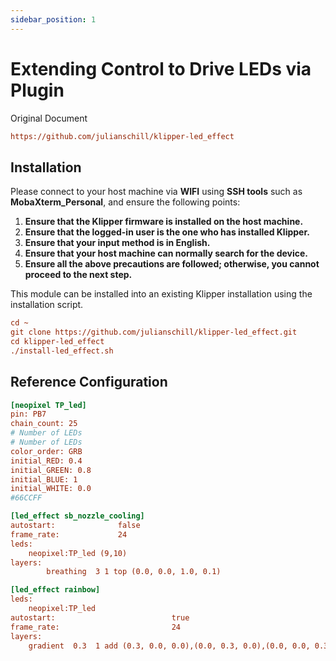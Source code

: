 ```yaml
---
sidebar_position: 1
---
```


# Extending Control to Drive LEDs via Plugin

Original Document

```cfg
https://github.com/julianschill/klipper-led_effect
```

## Installation

Please connect to your host machine via **WIFI** using **SSH tools** such as **MobaXterm_Personal**, and ensure the following points:

1. **Ensure that the Klipper firmware is installed on the host machine.**
2. **Ensure that the logged-in user is the one who has installed Klipper.**
3. **Ensure that your input method is in English.**
4. **Ensure that your host machine can normally search for the device.**
5. **Ensure all the above precautions are followed; otherwise, you cannot proceed to the next step.**

This module can be installed into an existing Klipper installation using the installation script.

```cfg
cd ~
git clone https://github.com/julianschill/klipper-led_effect.git
cd klipper-led_effect
./install-led_effect.sh
```

## Reference Configuration

```cfg
[neopixel TP_led]
pin: PB7
chain_count: 25
# Number of LEDs
# Number of LEDs
color_order: GRB
initial_RED: 0.4    
initial_GREEN: 0.8
initial_BLUE: 1
initial_WHITE: 0.0
#66CCFF 

[led_effect sb_nozzle_cooling]
autostart:              false
frame_rate:             24
leds:
    neopixel:TP_led (9,10)
layers:
        breathing  3 1 top (0.0, 0.0, 1.0, 0.1)

[led_effect rainbow]
leds:
    neopixel:TP_led
autostart:                          true
frame_rate:                         24
layers:
    gradient  0.3  1 add (0.3, 0.0, 0.0),(0.0, 0.3, 0.0),(0.0, 0.0, 0.3)
```